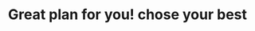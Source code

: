 ---
title: "Great plan for you! chose your best"
details: "Optimize your impact this holiday season with an AI-driven, multichannel marketing strategy. 
Get all the tips and tricks in our free ebook."
monthly:
  - name: "Standard"
    price: "$19"
    price_label: "month"
    details: "From the recording control bar, you can switch cameras 
    and pause, resume"
    bg_color: "#E0EAFA"
    action_btn:
      enable: true
      label: "Signup Now"
      link: "#"
  - name: "Premium"
    price: "$39"
    price_label: "month"
    details: "From the recording control bar, you can switch cameras 
    and pause, resume"
    bg_color: "#ECEBFD"
    action_btn:
      enable: true
      label: "Signup Now"
      link: "#"
  - name: "Enterprise"
    popular: true
    price: "$49"
    price_label: "month"
    details: "From the recording control bar, you can switch cameras 
    and pause, resume"
    bg_color: "#EDF4F3"
    action_btn:
      enable: true
      label: "Signup Now"
      link: "#"
yearly:
  - name: "Standard"
    price: "$89"
    price_label: "year"
    details: "From the recording control bar, you can switch cameras 
    and pause, resume"
    bg_color: "#E0EAFA"
    action_btn:
      enable: true
      label: "Signup Now"
      link: "#"
  - name: "Premium"
    price: "$129"
    price_label: "year"
    details: "From the recording control bar, you can switch cameras 
    and pause, resume"
    bg_color: "#ECEBFD"
    action_btn:
      enable: true
      label: "Signup Now"
      link: "#"
  - name: "Enterprise"
    popular: true
    price: "$139"
    price_label: "year"
    details: "From the recording control bar, you can switch cameras 
    and pause, resume"
    bg_color: "#EDF4F3"
    action_btn:
      enable: true
      label: "Signup Now"
      link: "#"
meta:
  meta_title: "pricing page"
  meta_description: "pricing page description"
---